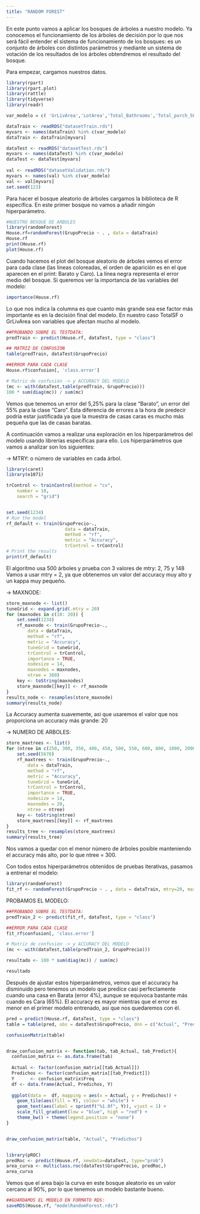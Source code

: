 ---
title: "RANDOM FOREST"
---


En este punto vamos a aplicar los bosques de árboles  a nuestro modelo. Ya conocemos el funcionamiento de los árboles de decisión por lo que nos será fácil entender el sistema de funcionamiento de los bosques: es un conjunto de árboles con distintos parámetros y mediante un sistema de votación de los resultados de los árboles obtendremos el resultado del bosque.

Para empezar, cargamos nuestros datos.

```{r message = FALSE}
library(rpart)
library(rpart.plot)
library(rattle)
library(tidyverse)
library(readr)

var_modelo = c( 'GrLivArea','LotArea','Total_Bathrooms','Total_porch_SF','LandContour','LotConfig','Condition1','BldgType','HouseStyle','MasVnrType','Foundation','SaleType','SaleCondition','OverallQual','OverallCond','PavedDrive','Fence','BsmtFinSF1','ExterQual','BsmtQual','BsmtExposure','BsmtFinType1','BsmtUnfSF','KitchenQual','Fireplaces','FireplaceQu','BedroomAbvGr','LotShape','GarageArea','GarageCond','Neighborhood','has2ndFloor','All#ey','TotalSF','GarageType','MasVnrArea','MSSubClass','GrupoPrecio')

dataTrain <- readRDS("datasetTrain.rds") 
myvars <- names(dataTrain) %in% c(var_modelo)
dataTrain <- dataTrain[myvars]

dataTest <- readRDS("datasetTest.rds")
myvars <- names(dataTest) %in% c(var_modelo)
dataTest <- dataTest[myvars]
                       
val <- readRDS("datasetValidation.rds")
myvars <- names(val) %in% c(var_modelo)
val <- val[myvars]
set.seed(123)
```

Para hacer el bosque aleatorio de árboles cargamos la biblioteca de R específica. En este primer bosque no vamos a añadir ningún hiperparámetro.
```{r}
#NUESTRO BOSQUE DE ARBOLES
library(randomForest)
House.rf=randomForest(GrupoPrecio ~ . , data = dataTrain)
House.rf
print(House.rf)
plot(House.rf)
```


Cuando hacemos el plot del bosque aleatorio de árboles vemos el error para cada clase (las líneas coloreadas, el orden de aparición es en el que aparecen en el print: Barato y Caro). La línea negra representa el error medio del bosque. Si queremos ver la importancia de las variables del modelo:

```{r}
importance(House.rf)
```

Lo que nos indica la columna es que cuanto más grande sea ese factor más importante es en la decisión final del modelo. En nuestro caso TotalSF o GrLivArea son variables que afectan mucho al modelo.

```{r}
##PROBANDO SOBRE EL TESTDATA:
predTrain <- predict(House.rf, dataTest, type = "class")

## MATRIZ DE CONFUSION
table(predTrain, dataTest$GrupoPrecio) 

##ERROR PARA CADA CLASE
House.rf$confusion[, 'class.error']

# Matriz de confusión -> y ACCURACY DEL MODELO
(mc <- with(dataTest,table(predTrain, GrupoPrecio)))
100 * sum(diag(mc)) / sum(mc)
```
Vemos que tenemos un error del 5,25% para la clase "Barato", un error del 55% para la clase "Caro". Esta diferencia de errores a la hora de predecir podría estar justificada ya que la muestra de casas caras es mucho más pequeña que las de casas baratas.

A continuación vamos a realizar una exploración en los hiperparámetros del modelo usando librerías específicas para ello. Los hiperparámetros que vamos a analizar son los siguientes:

-> MTRY: o número de variables en cada árbol.

```{r}
library(caret)
library(e1071)

trControl <- trainControl(method = "cv",
    number = 10,
    search = "grid")


set.seed(1234)
# Run the model
rf_default <- train(GrupoPrecio~.,
                      data = dataTrain,
                      method = "rf",
                      metric = "Accuracy",
                      trControl = trControl)
# Print the results
print(rf_default)
```

El algoritmo usa 500 árboles y prueba con 3 valores de mtry: 2, 75 y 148 Vamos a usar mtry = 2, ya que obtenemos un valor del accuracy muy alto y un kappa muy pequeño. 

-> MAXNODE:

```{r}
store_maxnode <- list()
tuneGrid <- expand.grid(.mtry = 20)
for (maxnodes in c(10: 20)) {
    set.seed(1234)
    rf_maxnode <- train(GrupoPrecio~.,
        data = dataTrain,
        method = "rf",
        metric = "Accuracy",
        tuneGrid = tuneGrid,
        trControl = trControl,
        importance = TRUE,
        nodesize = 14,
        maxnodes = maxnodes,
        ntree = 300)
    key <- toString(maxnodes)
    store_maxnode[[key]] <- rf_maxnode
}
results_node <- resamples(store_maxnode)
summary(results_node)

```

La Accuracy aumenta suavemente, asi que usaremos el valor que nos proporciona un accuracy más grande: 20

-> NUMERO DE ARBOLES:

```{r}
store_maxtrees <- list()
for (ntree in c(250, 300, 350, 400, 450, 500, 550, 600, 800, 1000, 2000)) {
    set.seed(5678)
    rf_maxtrees <- train(GrupoPrecio~.,
        data = dataTrain,
        method = "rf",
        metric = "Accuracy",
        tuneGrid = tuneGrid,
        trControl = trControl,
        importance = TRUE,
        nodesize = 14,
        maxnodes = 20,
        ntree = ntree)
    key <- toString(ntree)
    store_maxtrees[[key]] <- rf_maxtrees
}
results_tree <- resamples(store_maxtrees)
summary(results_tree)

```
Nos vamos a quedar con el menor número de árboles posible manteniendo el accuracy más alto, por lo que ntree = 300.

Con todos estos hiperparámetros obtenidos de pruebas iterativas, pasamos a entrenar el modelo:

```{r}
library(randomForest)
fit_rf <- randomForest(GrupoPrecio ~ . , data = dataTrain, mtry=20, maxnodes=20, ntree=300)

```

PROBAMOS EL MODELO:
```{r}
##PROBANDO SOBRE EL TESTDATA:
predTrain_2 <- predict(fit_rf, dataTest, type = "class")

##ERROR PARA CADA CLASE
fit_rf$confusion[, 'class.error']

# Matriz de confusión -> y ACCURACY DEL MODELO
(mc <- with(dataTest,table(predTrain_2, GrupoPrecio)))

resultado <- 100 * sum(diag(mc)) / sum(mc)

resultado
```

Después de ajustar estos hiperparámetros, vemos que el accuracy ha disminuido pero tenemos un modelo que predice casi perfectamente cuando una casa en Barata (error 4%), aunque se equivoca bastante más cuando es Cara (65%). El accuracy es mayor mientras que el error es menor en el primer modelo entrenado, asi que nos quedaremos con él.

```{r}
pred = predict(House.rf, dataTest, type = "class")
table = table(pred, obs = dataTest$GrupoPrecio, dnn = c("Actual", "Predichos"))

confusionMatrix(table)


draw_confusion_matrix <- function(tab, tab_Actual, tab_Predict){
  confusion_matrix <- as.data.frame(tab)
  
  Actual <- factor(confusion_matrix[[tab_Actual]])
  Predichos <- factor(confusion_matrix[[tab_Predict]])
  Y      <- confusion_matrix$Freq
  df <- data.frame(Actual, Predichos, Y)
  
  ggplot(data =  df, mapping = aes(x = Actual, y = Predichos)) +
    geom_tile(aes(fill = Y), colour = "white") +
    geom_text(aes(label = sprintf("%1.0f", Y)), vjust = 1) +
    scale_fill_gradient(low = "blue", high = "red") +
    theme_bw() + theme(legend.position = "none")
}


draw_confusion_matrix(table, "Actual", "Predichos")


library(pROC)
predRoc <- predict(House.rf, newdata=dataTest, type="prob")
area_curva <- multiclass.roc(dataTest$GrupoPrecio, predRoc,)
area_curva
```

Vemos que el area bajo la curva en este bosque aleatorio es un valor cercano al 90%, por lo que tenemos un modelo bastante bueno.


```{r}
##GUARDAMOS EL MODELO EN FORMATO RDS:
saveRDS(House.rf, "modelRandomForest.rds")
```